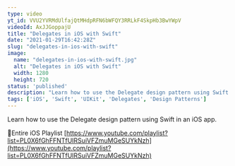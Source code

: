 ```yaml
---
type: video
yt_id: VVU2YVRMdUlfajQtMHdpRFN6bWFQY3RRLkF4SkpHb3BwYWpV
videoId: AxJJGoppajU
title: "Delegates in iOS with Swift"
date: "2021-01-29T16:42:28Z"
slug: "delegates-in-ios-with-swift"
image: 
  name: "delegates-in-ios-with-swift.jpg"
  alt: "Delegates in iOS with Swift"
  width: 1280
  height: 720
status: 'published'
description: "Learn how to use the Delegate design pattern using Swift in an iOS app."
tags: ['iOS', 'Swift', 'UIKit', 'Delegates', 'Design Patterns']
---
```


Learn how to use the Delegate design pattern using Swift in an iOS app.

🔗Entire iOS Playlist 
[https://www.youtube.com/playlist?list=PL0X6fGhFFNTfUIRSuiVFZmuMGeSUYkNzh](https://www.youtube.com/playlist?list=PL0X6fGhFFNTfUIRSuiVFZmuMGeSUYkNzh)


